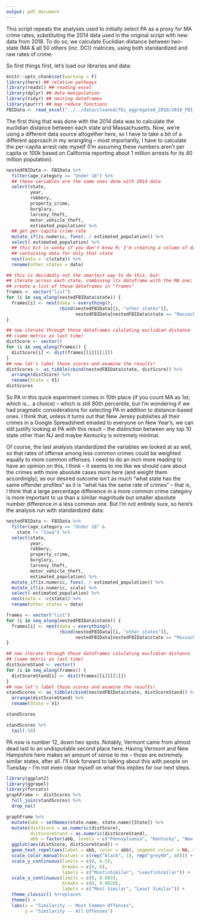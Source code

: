 ```yaml
---
output: pdf_document
---
```

This script repeats the analyses used to initially select PA as a proxy for MA crime rates, substituting the 2014 data used in the original script with new data from 2018. To do so, we calculate Euclidian distance between two-state (MA & all 50 others (inc. DC)) matrices, using both standardized and raw rates of crime.

So first things first, let's load our libraries and data:
```r
knitr::opts_chunk$set(warning = F)
library(here) ## relative pathways
library(readxl) ## reading excel
library(dplyr) ## data manipulation
library(tidyr) ## nesting dataframes
library(purrr) ## map reduce functions
FBIData <- read_excel("../../data/cleaned/fbi_aggregated_2018/2018_FBI_aggregate_crime_data.xlsx")
```

The first thing that was done with the 2014 data was to calculate the euclidian distance between each state and Massachusetts. Now, we're using a different data source altogether here, so I have to take a bit of a different approach in my wrangling -- most importantly, I have to calculate the per-capita arrest rate myself (I'm assuming these numbers aren't per capita or 100k based on California reporting about 1 million arrests for its 40 million population).
```r
nestedFBIData <- FBIData %>%
  filter(age_category == "Under 18") %>%
  ## these variables are the same ones done with 2014 data
  select(state, 
         year, 
         robbery, 
         property_crime, 
         burglary, 
         larceny_theft, 
         motor_vehicle_theft, 
         estimated_population) %>%
  ## get per-capita crime rate
  mutate_if(is.numeric, funs(. / estimated_population)) %>%
  select(-estimated_population) %>%
  ## this bit is wonky if you don't know R; I'm creating a column of dataframes
  ## containing data for only that state
  nest(data = -c(state)) %>%
  rename(other_states = data)

## this is decidedly not the smartest way to do this, but:
## iterate across each state, combining its dataframe with the MA one;
## create a list of those dataframes in "frames"
frames <- vector("list")
for (i in seq_along(nestedFBIData$state)) {
  frames[i] <- nest(data = everything(), 
                    rbind(nestedFBIData[[i, "other_states"]], 
                          nestedFBIData[nestedFBIData$state == "Massachusetts", ][[2]][[1]]))
}

## now iterate through those dataframes calulating euclidian distance
## (same metric as last time)
distScore <- vector()
for (i in seq_along(frames)) {
  distScore[i] <- dist(frames[[i]][[1]])
}
## now let's label those scores and examine the results!
distScores <- as_tibble(cbind(nestedFBIData$state, distScore)) %>%
  arrange(distScore) %>%
  rename(State = V1)
distScores
```

So PA in this quick experiment comes in 10th place (if you count MA as 1st; which is... a choice) -- which is still 80th percentile, but I'm wondering if we had pragmatic considerations for selecting PA in addition to distance-based ones. I think that, unless it turns out that New Jersey publishes all their crimes in a Google Spreadsheet emailed to everyone on New Year's, we can still justify looking at PA with this result -- the distinction between any top 10 state other than NJ and maybe Kentucky is extremely minimal.

Of course, the last analysis standardized the variables we looked at as well, so that rates of offense among less common crimes could be weighted equally to more common offenses. I need to do an inch more reading to have an opinion on this, I think -- it seems to me like we should care about the crimes with more absolute cases more here (and weight them accordingly), as our desired outcome isn't as much "what state has the same offender profiles" as it is "what has the same rate of crimes" -- that is, I think that a large percentage difference in a more common crime category is more important to us than a similar magnitude but smaller absolute number difference in a less common one. But I'm not entirely sure, so here's the analysis run with standardized data:
```r
nestedFBIData <- FBIData %>%
  filter(age_category == "Under 18" &
    state != "Iowa") %>%
  select(state, 
         year, 
         robbery, 
         property_crime, 
         burglary, 
         larceny_theft, 
         motor_vehicle_theft, 
         estimated_population) %>%
  mutate_if(is.numeric, funs(. / estimated_population)) %>%
  mutate_if(is.numeric, scale) %>%
  select(-estimated_population) %>%
  nest(data = -c(state)) %>%
  rename(other_states = data)

frames <- vector("list")
for (i in seq_along(nestedFBIData$state)) {
  frames[i] <- nest(data = everything(), 
                    rbind(nestedFBIData[[i, "other_states"]], 
                          nestedFBIData[nestedFBIData$state == "Massachusetts", ][[2]][[1]]))
}

## now iterate through those dataframes calulating euclidian distance
## (same metric as last time)
distScoreStand <- vector()
for (i in seq_along(frames)) {
  distScoreStand[i] <- dist(frames[[i]][[1]])
}
## now let's label those scores and examine the results!
standScores <- as_tibble(cbind(nestedFBIData$state, distScoreStand)) %>%
  arrange(distScoreStand) %>%
  rename(State = V1)

standScores

standScores %>%
  tail(-10)
```

PA now is number 12, down two spots. Notably, Vermont came from almost dead last to an undisputable second place here. Having Vermont and New Hampshire here makes an amount of sense to me -- those are extremely similar states, after all. I'll look forward to talking about this with people on Tuesday -- I'm not even clear myself on what this implies for our next steps.

```r
library(ggplot2)
library(ggrepel)
library(forcats)
graphFrame <- distScores %>%
  full_join(standScores) %>%
  drop_na()

graphFrame %>%
  mutate(abb = setNames(state.name, state.name)[State]) %>%
  mutate(distScore = as.numeric(distScore),
         distScoreStand = as.numeric(distScoreStand),
         abb = factor(abb, levels = c("Pennsylvania", "Kentucky", "New Jersey", "Virginia", "Ohio", "Michigan", state.name[!(state.name %in% c("Kentucky", "New Jersey", "Virginia", "Pennsylvania", "Ohio", "Michigan"))]))) %>%
  ggplot(aes(distScore, distScoreStand)) + 
  geom_text_repel(aes(label = abb, color = abb), segment.colour = NA, show.legend = F) +
  scale_color_manual(values = c(rep("black", 1), rep("grey90", 48))) +
  scale_y_continuous(limits = c(0, 6.5),
                     breaks = c(0, 6),
                     labels = c("Most\nSimilar", "Least\nSimilar")) + 
  scale_x_continuous(limits = c(0, 0.003),
                     breaks = c(0, 0.0028),
                     labels = c("Most Similar", "Least Similar")) +
  theme_classic() %+replace%
  theme() +
  labs(x = "Similarity -- Most Common Offenses",
       y = "Similarity -- All Offenses")
```
